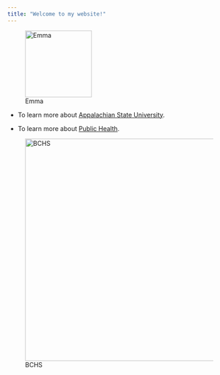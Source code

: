 ```yaml
---
title: "Welcome to my website!"
---
```


![Emma](./photos/picofemma.jpg){width=150}



* To learn more about [Appalachian State University](https://www.appstate.edu/).

* To learn more about [Public Health](https://www.appstate.edu/academics/majors/id/public-health).


![BCHS](./photos/bchslogo.png){width=500}